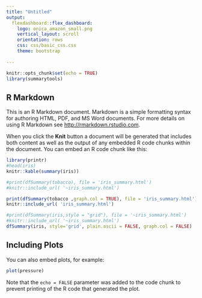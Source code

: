 ```yaml
---
title: "Untitled"
output: 
  flexdashboard::flex_dashboard:
    logo: onica_amazon_small.png
    vertical_layout: scroll
    orientation: rows
    css: css/basic_css.css
    theme: bootstrap
    
---
```


```r
knitr::opts_chunk$set(echo = TRUE)
library(summarytools)
```

## R Markdown

This is an R Markdown document. Markdown is a simple formatting syntax for authoring HTML, PDF, and MS Word documents. For more details on using R Markdown see <http://rmarkdown.rstudio.com>.

When you click the **Knit** button a document will be generated that includes both content as well as the output of any embedded R code chunks within the document. You can embed an R code chunk like this:

```r
library(printr)
#head(iris)
knitr::kable(summary(iris))
```


```r

#print(dfSummary(tobacco), file = 'iris_summary.html')
#knitr::include_url( '~iris_summary.html')
```



```r

print(dfSummary(tobacco ,graph.col = TRUE), file = 'iris_summary.html')#, file = '~iris_summary.html') ,graph.col = FALSE
knitr::include_url( 'iris_summary.html')
```

```r

#print(dfSummary(iris,style = "grid"), file = '~iris_summary.html')
#knitr::include_url( '~iris_summary.html')
dfSummary(iris, style='grid', plain.ascii = FALSE, graph.col = FALSE)
```


## Including Plots

You can also embed plots, for example:

```r
plot(pressure)
```

Note that the `echo = FALSE` parameter was added to the code chunk to prevent printing of the R code that generated the plot.
